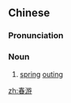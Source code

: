 ==Chinese==
{{zh-forms}}

===Pronunciation===
{{zh-pron
|m=chūnyóu
|cat=n
}}

===Noun===
{{zh-noun}}

# [[spring]] [[outing]]

[[zh:春游]]